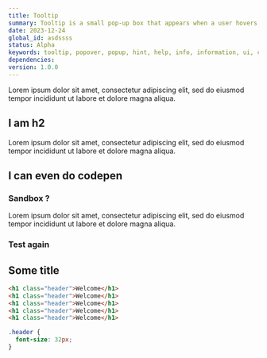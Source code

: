 ```yaml
---
title: Tooltip
summary: Tooltip is a small pop-up box that appears when a user hovers the mouse pointer over an element
date: 2023-12-24
global_id: asdssss
status: Alpha
keywords: tooltip, popover, popup, hint, help, info, information, ui, component
dependencies:
version: 1.0.0
---
```


Lorem ipsum dolor sit amet, consectetur adipiscing elit, sed do eiusmod tempor incididunt ut labore et dolore magna aliqua.

## I am h2

Lorem ipsum dolor sit amet, consectetur adipiscing elit, sed do eiusmod tempor incididunt ut labore et dolore magna aliqua.

## I can even do codepen

<Pen />

### Sandbox ?

<Sandbox />

Lorem ipsum dolor sit amet, consectetur adipiscing elit, sed do eiusmod tempor incididunt ut labore et dolore magna aliqua.

### Test again

<Figma />

## Some title

```html title="index.html"
<h1 class="header">Welcome</h1>
<h1 class="header">Welcome</h1>
<h1 class="header">Welcome</h1>
<h1 class="header">Welcome</h1>
<h1 class="header">Welcome</h1>
```

```css title="index.css"
.header {
  font-size: 32px;
}
```
